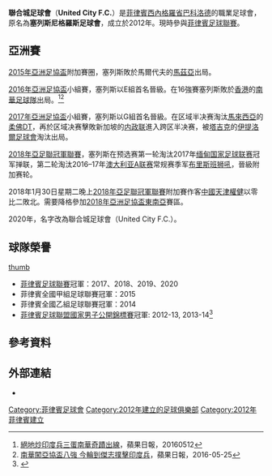 {{noteta
|G1=足球
|1=zh-hans:塞列斯;zh-hk:塞列斯;
|2=zh-hans:内格罗斯;zh-hk:尼格羅斯;
}}
{{Infobox football club
| clubname    = 聯合城
| image       = 
| image_size  = 
| fullname    = 聯合城足球會
| founded     = {{Start date and age|2012}}
| ground      = Panaad Stadium
| capacity    = 8,000
| dissolved   = 
| owner       = Leo Rey Yanson
| chrtitle    = 
| chairman    = 
| manager     = Risto Vidaković
| league      = [[菲律賓足球聯賽|菲律賓足球聯賽]]
| season      = 2020
| position    = 第 1 位
| website     = https://www.unitedcityfootballclub.com/
| pattern_la1 =_blackshoulders
| pattern_b1  =_blackshoulders
| pattern_ra1 =_blackshoulders
| pattern_sh1 =
| leftarm1    =FFFF00
| body1       =FFFF00
| rightarm1   =FFFF00
| shorts1     =FFFF00
| socks1      =FFFF00
| pattern_la2 =_ceres17
| pattern_b2  =
| pattern_ra2 =_ceres17
| pattern_sh2 =
| leftarm2    =FFFFFF
| body2       =000000
| rightarm2   =FFFFFF
| shorts2     =000000
| socks2      =000000
}}
'''聯合城足球會'''（'''United City F.C.'''）是[[菲律賓|菲律賓]][[西內格羅省|西內格羅省]][[巴科洛德|巴科洛德]]的職業足球會，原名為'''塞列斯尼格羅斯足球會'''，成立於2012年。現時參與[[菲律賓足球聯賽|菲律賓足球聯賽]]。

==亞洲賽==
[[2015年亞洲足協盃|2015年亞洲足協盃]]附加賽圈，塞列斯敗於馬爾代夫的[[馬茲亞體育及娛樂會|馬茲亞]]出局。

[[2016年亞洲足協盃|2016年亞洲足協盃]]小組賽，塞列斯以E組首名晉級。在16強賽塞列斯敗於[[香港|香港]]的[[南華足球隊|南華足球隊]]出局。<ref>[http://hk.apple.nextmedia.com/sports/art/20160512/19607982 絕地炒印度兵三蛋南華奇蹟出線]，蘋果日報，20160512</ref><ref>[http://hk.apple.nextmedia.com/sports/art/20160525/19626461 南華闖亞協盃八強 今輪到傑志撲擊印度兵]，蘋果日報，2016-05-25</ref>

[[2017年亞洲足協盃|2017年亞洲足協盃]]小組賽，塞列斯以G組首名晉級。在区域半决赛淘汰[[馬來西亞|馬來西亞]]的[[柔佛DT|柔佛DT]]，再於区域决赛擊敗新加坡的[[内政联|内政联]]進入跨区半决赛，被[[塔吉克斯坦|塔吉克]]的[[伊提洛爾足球會|伊提洛爾足球會]]淘汰出局。

[[2018年亞足聯冠軍聯賽|2018年亞足聯冠軍聯賽]]，塞列斯在预选赛第一轮淘汰2017年[[缅甸国家足球联赛|缅甸国家足球联赛]]冠军掸联，第二轮淘汰2016–17年[[澳大利亚A联赛|澳大利亚A联赛]]常规赛季军[[布里斯班狮吼|布里斯班狮吼]]，晉級附加赛轮。

2018年1月30日星期二晚上[[2018年亞足聯冠軍聯賽|2018年亞足聯冠軍聯賽]]附加賽作客[[中國|中國]][[天津權健|天津權健]]以零比二敗北。需要降格參加[[2018年亞洲足協盃|2018年亞洲足協盃]][[東南亞|東南亞]]賽區。

2020年，名字改為聯合城足球會（United City F.C.）。

== 球隊榮譽 ==
[[file:Ceres_FC_Logo.png|thumb]]
*[[菲律賓足球聯賽|菲律賓足球聯賽]]冠軍：2017、2018、2019、2020
*菲律賓全國甲組足球聯賽冠軍：2015
*菲律賓全國乙組足球聯賽冠軍：2014
*[[菲律賓足球聯盟國家男子公開錦標賽|菲律賓足球聯盟國家男子公開錦標賽]]冠軍: 2012-13, 2013-14<ref>{{cite news|last1=Songalia|first1=Ryan|title=Ceres FC claims UFL League title with Socceroo domination|url=http://www.rappler.com/sports/by-sport/football/100461-ceres-claims-ufl-league-title|accessdate=25 July 2015|publisher=Rappler|date=25 July 2015}}</ref>

==參考資料==
{{Reflist}}

==外部連結==
*{{Official website|https://unitedcityfootballclub.com/}}

[[Category:菲律賓足球會|Category:菲律賓足球會]]
[[Category:2012年建立的足球俱樂部|Category:2012年建立的足球俱樂部]]
[[Category:2012年菲律賓建立|Category:2012年菲律賓建立]]
